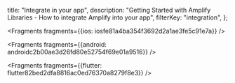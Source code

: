   title: "Integrate in your app",
  description: "Getting Started with Amplify Libraries - How to integrate Amplify into your app",
  filterKey: "integration",
};






<Fragments fragments={{ios: iosfe81a4ba354f3692d2a1ae3fe5c91e7a}} />



<Fragments fragments={{android: androidc2b00ae3d26fd80e52754f69e01a9516}} />



<Fragments fragments={{flutter: flutter82bed2dfa8816ac0ed76370a8279f8e3}} />

